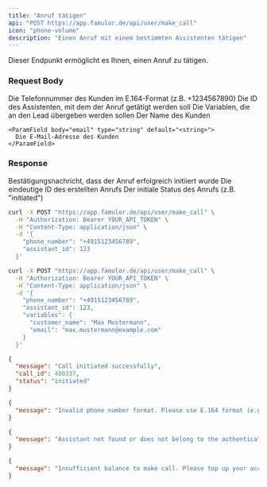 ```yaml
---
title: "Anruf tätigen"
api: "POST https://app.famulor.de/api/user/make_call"
icon: "phone-volume"
description: "Einen Anruf mit einem bestimmten Assistenten tätigen"
---
```


Dieser Endpunkt ermöglicht es Ihnen, einen Anruf zu tätigen.

### Request Body

<ParamField body="phone_number" type="string" required>
  Die Telefonnummer des Kunden im E.164-Format (z.B. +1234567890)
</ParamField>

<ParamField body="assistant_id" type="integer" required>
  Die ID des Assistenten, mit dem der Anruf getätigt werden soll
</ParamField>

<ParamField body="variables" type="object">
  Die Variablen, die an den Lead übergeben werden sollen

  <Expandable title="Variable-Eigenschaften">
    <ParamField body="customer_name" type="string" default="<string>">
      Der Name des Kunden
    </ParamField>

    <ParamField body="email" type="string" default="<string>">
      Die E-Mail-Adresse des Kunden
    </ParamField>
  </Expandable>
</ParamField>

### Response

<ResponseField name="message" type="string">
  Bestätigungsnachricht, dass der Anruf erfolgreich initiiert wurde
</ResponseField>

<ResponseField name="call_id" type="integer">
  Die eindeutige ID des erstellten Anrufs
</ResponseField>

<ResponseField name="status" type="string">
  Der initiale Status des Anrufs (z.B. "initiated")
</ResponseField>

<RequestExample>

```bash Einfacher Anruf
curl -X POST "https://app.famulor.de/api/user/make_call" \
  -H "Authorization: Bearer YOUR_API_TOKEN" \
  -H "Content-Type: application/json" \
  -d '{
    "phone_number": "+4915123456789",
    "assistant_id": 123
  }'
```

```bash Anruf mit Variablen
curl -X POST "https://app.famulor.de/api/user/make_call" \
  -H "Authorization: Bearer YOUR_API_TOKEN" \
  -H "Content-Type: application/json" \
  -d '{
    "phone_number": "+4915123456789",
    "assistant_id": 123,
    "variables": {
      "customer_name": "Max Mustermann",
      "email": "max.mustermann@example.com"
    }
  }'
```

</RequestExample>

<ResponseExample>

```json 200 Success
{
  "message": "Call initiated successfully",
  "call_id": 480337,
  "status": "initiated"
}
```

```json 400 Ungültige Telefonnummer
{
  "message": "Invalid phone number format. Please use E.164 format (e.g. +1234567890)"
}
```

```json 404 Assistent nicht gefunden
{
  "message": "Assistant not found or does not belong to the authenticated user"
}
```

```json 422 Unzureichendes Guthaben
{
  "message": "Insufficient balance to make call. Please top up your account."
}
```

</ResponseExample>
